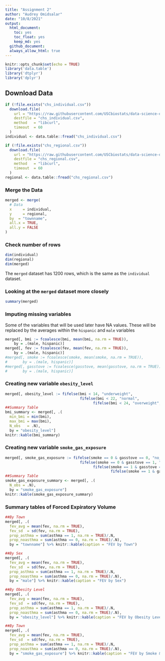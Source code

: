 ```yaml
---
title: "Assignment 2"
author: "Audrey Omidsalar"
date: "10/8/2021"
output:
  html_document:
    toc: yes
    toc_float: yes
    keep_md: yes
  github_document:
  always_allow_html: true
---
```


```r
knitr::opts_chunk$set(echo = TRUE)
library('data.table')
library('dtplyr')
library('dplyr')
```

## Download Data

```r
if (!file.exists("chs_individual.csv"))
  download.file(
    url = "https://raw.githubusercontent.com/USCbiostats/data-science-data/master/01_chs/chs_individual.csv",
    destfile = "chs_individual.csv",
    method   = "libcurl",
    timeout  = 60
  )
individual <- data.table::fread("chs_individual.csv")

if (!file.exists("chs_regional.csv"))
  download.file(
    url = "https://raw.githubusercontent.com/USCbiostats/data-science-data/master/01_chs/chs_regional.csv",
    destfile = "chs_regional.csv",
    method   = "libcurl",
    timeout  = 60
  )
regional <- data.table::fread("chs_regional.csv")
```

### Merge the Data
```r
merged <- merge(
  # Data
  x     = individual,      
  y     = regional, 
  by  = "townname",
  all.x = TRUE,      
  all.y = FALSE
)
```

### Check number of rows
```r
dim(individual)
dim(regional)
dim(merged)
```
The `merged` dataset has 1200 rows, which is the same as the `individual` dataset.

### Looking at the `merged` dataset more closely
```r
summary(merged)
```

### Imputing missing variables
Some of the variables that will be used later have NA values. These will be replaced by the averages within the `hispanic` and `male` variables
```r
merged[, bmi := fcoalesce(bmi, mean(bmi, na.rm = TRUE)),
    by = .(male, hispanic)]
merged[, fev := fcoalesce(fev, mean(fev, na.rm = TRUE)),
    by = .(male, hispanic)]
#merged[, smoke := fcoalesce(smoke, mean(smoke, na.rm = TRUE)),
#       by = .(male, hispanic)]
#merged[, gasstove := fcoalesce(gasstove, mean(gasstove, na.rm = TRUE)),
#       by = .(male, hispanic)]
```

### Creating new variable `obesity_level` 
```r
merged[, obesity_level := fifelse(bmi < 14, "underweight",
                                  fifelse(bmi < 22, "normal",
                                        fifelse(bmi < 24, "overweight", "obese")))] 
##Summary Table
bmi_summary <- merged[, .(
  min_bmi = min(bmi),
  max_bmi = max(bmi),
  N_obs   = .N),
  by = "obesity_level"]
knitr::kable(bmi_summary)
```

### Creating new variable `smoke_gas_exposure`
```r
merged[, smoke_gas_exposure := fifelse(smoke == 0 & gasstove == 0, "no_exposure",
                                  fifelse(smoke == 0 & gasstove == 1, "gas_exposure",
                                        fifelse(smoke == 1 & gasstove == 0, "smoke_exposure",
                                                fifelse(smoke == 1 & gasstove == 1, "smoke_and_gas_exposure", "NA"))))] 
##Summary Table
smoke_gas_exposure_summary <- merged[, .(
  N_obs = .N),
  by = "smoke_gas_exposure"]
knitr::kable(smoke_gas_exposure_summary)
```

### Summary tables of Forced Expiratory Volume
```r
##By Town
merged[, .(
  fev_avg = mean(fev, na.rm = TRUE),
  fev_sd  = sd(fev, na.rm = TRUE),
  prop_asthma = sum(asthma == 1, na.rm = TRUE)/.N,
  prop_noasthma = sum(asthma == 0, na.rm = TRUE)/.N),
  by = "townname"] %>% knitr::kable(caption = "FEV by Town")
```
```r
##By Sex
merged[, .(
  fev_avg = mean(fev, na.rm = TRUE),
  fev_sd  = sd(fev, na.rm = TRUE),
  prop_asthma = sum(asthma == 1, na.rm = TRUE)/.N,
  prop_noasthma = sum(asthma == 0, na.rm = TRUE)/.N),
  by = "male"] %>% knitr::kable(caption = "FEV by Sex")
```
```r
##By Obesity Level
merged[, .(
  fev_avg = mean(fev, na.rm = TRUE),
  fev_sd  = sd(fev, na.rm = TRUE),
  prop_asthma = sum(asthma == 1, na.rm = TRUE)/.N,
  prop_noasthma = sum(asthma == 0, na.rm = TRUE)/.N),
  by = "obesity_level"] %>% knitr::kable(caption = "FEV by Obesity Level")
```
```r
##By Town
merged[, .(
  fev_avg = mean(fev, na.rm = TRUE),
  fev_sd  = sd(fev, na.rm = TRUE),
  prop_asthma = sum(asthma == 1, na.rm = TRUE)/.N,
  prop_noasthma = sum(asthma == 0, na.rm = TRUE)/.N),
  by = "smoke_gas_exposure"] %>% knitr::kable(caption = "FEV by Smoke & Gas Exposure")

```

